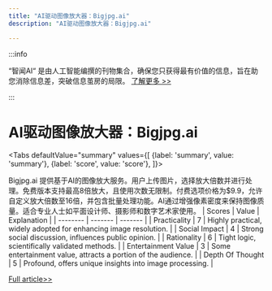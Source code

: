 ```yaml
---
title: "AI驱动图像放大器：Bigjpg.ai"
description: "AI驱动图像放大器：Bigjpg.ai"

---
```



:::info

“智闻AI“ 是由人工智能编撰的刊物集合，确保您只获得最有价值的信息，旨在助您消除信息差，突破信息茧房的局限。  [了解更多 >>](/)

:::

# AI驱动图像放大器：Bigjpg.ai


<Tabs
	defaultValue="summary"
	values={[
	{label: 'summary', value: 'summary'},
	{label: 'score', value: 'score'},
]}>
<TabItem value="summary">


Bigjpg.ai 提供基于AI的图像放大服务。用户上传图片，选择放大倍数并进行处理。免费版本支持最高8倍放大，且使用次数无限制。付费选项价格为$9.9，允许自定义放大倍数至16倍，并包含批量处理功能。AI通过增强像素密度来保持图像质量。适合专业人士如平面设计师、摄影师和数字艺术家使用。
</TabItem>
<TabItem value="score">
	| Scores     | Value   | Explanation |
	| -------- | ------- | ------- |
	| Practicality  | 7    | Highly practical, widely adopted for enhancing image resolution.    |
	| Social Impact | 4     | Strong social discussion, influences public opinion.    |
	| Rationality    | 6    | Tight logic, scientifically validated methods.    |
	| Entertainment Value    | 3    | Some entertainment value, attracts a portion of the audience.    |
	| Depth Of Thought    | 5    | Profound, offers unique insights into image processing.    |
</TabItem>
</Tabs>

[Full article>>](https://github.com/ruanyf/weekly/issues/4981)
